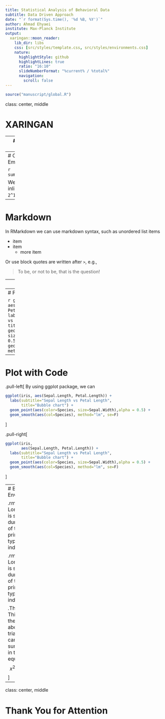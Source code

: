```yaml
---
title: Statistical Analysis of Behavioral Data
subtitle: Data Driven Approach
date: "`r format(Sys.time(), '%d %B, %Y')`"
author: Ahmad Ehyaei
institute: Max-Planck Institute
output:
  xaringan::moon_reader:
    lib_dir: libs
    css: [src/styles/template.css, src/styles/environments.css]
    nature:
      highlightStyle: github
      highlightLines: true
      ratio: "16:10" 
      slideNumberFormat: "%current% / %total%"
      navigation:
        scroll: false
---
```


```r
source("manuscript/global.R")
```


class: center, middle

# XARINGAN

---
# Section Design

This is simple an R Markdown document to show MPIThemes features.
use `#` sign to define chapter.
For definition sub chapter add `##` to first line and add name of sub chapter.

---
# Code Embedding

```r
summary(cars)
```

We can run inline R code `2^10=` `r 2^10`

---
# Markdown

In RMarkdown we can use markdown syntax, such as unordered list items

- item
- item
    - more item

Or use block quotes are written after `>`, e.g.,

> To be, or not to be, that is the question!

---
# Latex Formula

We can easily write math expressions by latex syntax. 
Inline LateX equations can be written in a pair of dollar signs
$$f\left(k\right)=\binom{n}{k}p^k\left(1-p\right)^{n-k}$$

---
# Plot

```r
ggplot(iris, aes(Sepal.Length, Petal.Length)) + 
  labs(subtitle="Sepal Length vs Petal Length",
       title="Bubble chart") + 
  geom_point(aes(color=Species, size=Sepal.Width),alpha = 0.5) +
  geom_smooth(aes(col=Species), method="lm", se=F)
```

---
# Plot with Code

.pull-left[
By using ggplot package, we can  
```r
ggplot(iris, aes(Sepal.Length, Petal.Length)) + 
  labs(subtitle="Sepal Length vs Petal Length",
       title="Bubble chart") + 
  geom_point(aes(color=Species, size=Sepal.Width),alpha = 0.5) +
  geom_smooth(aes(col=Species), method="lm", se=F)
```
]

.pull-right[
```r
ggplot(iris, 
       aes(Sepal.Length, Petal.Length)) + 
  labs(subtitle="Sepal Length vs Petal Length",
       title="Bubble chart") + 
  geom_point(aes(color=Species, size=Sepal.Width),alpha = 0.5) +
  geom_smooth(aes(col=Species), method="lm", se=F)
```
]

---
# Block Environments

.rmdWarning[
Lorem Ipsum is simply dummy text of the printing and typesetting industry. 
]

.rmdtip[
Lorem Ipsum is simply dummy text of the printing and typesetting industry. 
]

.Theorem[
This is a theorem about right triangles and can be summarised in the next 
equation 
$$x^2 + y^2 = z^2 $$
]

---
class: center, middle

# Thank You for Attention
